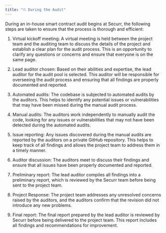 ```yaml
---
title: "⏱ During the Audit"
---
```


During an in-house smart contract audit begins at Securr, the following steps are taken to ensure that the process is thorough and efficient:

1. Virtual kickoff meeting: A virtual meeting is held between the project team and the auditing team to discuss the details of the project and establish a clear plan for the audit process. This is an opportunity to clarify any questions or concerns and ensure that everyone is on the same page.

2. Lead auditor chosen: Based on their abilities and expertise, the lead auditor for the audit pool is selected. This auditor will be responsible for overseeing the audit process and ensuring that all findings are properly documented and reported.

3. Automated audits: The codebase is subjected to automated audits by the auditors. This helps to identify any potential issues or vulnerabilities that may have been missed during the manual audit process.

4. Manual audits: The auditors work independently to manually audit the code, looking for any issues or vulnerabilities that may not have been detected during the automated audits.

5. Issue reporting: Any issues discovered during the manual audits are reported by the auditors on a private GitHub repository. This helps to keep track of all findings and allows the project team to address them in a timely manner.

6. Auditor discussion: The auditors meet to discuss their findings and ensure that all issues have been properly documented and reported.

7. Preliminary report: The lead auditor compiles all findings into a preliminary report, which is reviewed by the Securr team before being sent to the project team.

8. Project Response: The project team addresses any unresolved concerns raised by the auditors, and the auditors confirm that the revision did not introduce any new problems.

9. Final report: The final report prepared by the lead auditor is reviewed by Securr before being delivered to the project team. This report includes all findings and recommendations for improvement.
